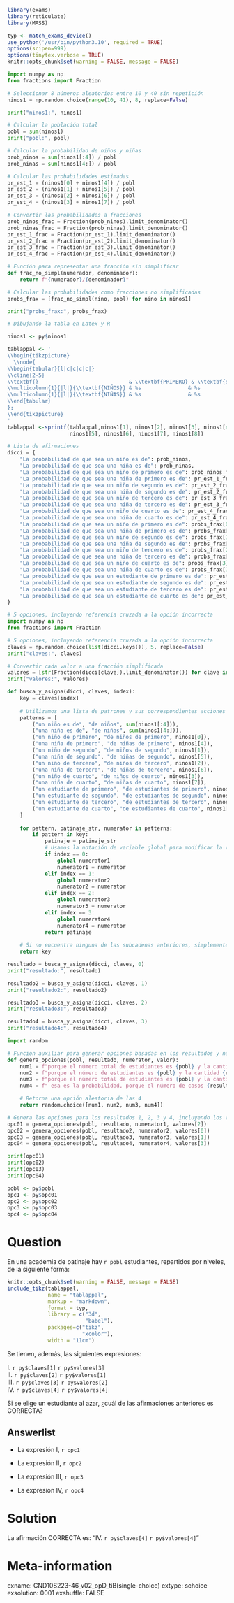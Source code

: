 ```r
library(exams)
library(reticulate)
library(MASS)

typ <- match_exams_device()
use_python('/usr/bin/python3.10', required = TRUE)
options(scipen=999)
options(tinytex.verbose = TRUE)
knitr::opts_chunk$set(warning = FALSE, message = FALSE)
```

```python
import numpy as np
from fractions import Fraction

# Seleccionar 8 números aleatorios entre 10 y 40 sin repetición
ninos1 = np.random.choice(range(10, 41), 8, replace=False)

print("ninos1:", ninos1)

# Calcular la población total
pobl = sum(ninos1)
print("pobl:", pobl)

# Calcular la probabilidad de niños y niñas
prob_ninos = sum(ninos1[:4]) / pobl
prob_ninas = sum(ninos1[4:]) / pobl

# Calcular las probabilidades estimadas
pr_est_1 = (ninos1[0] + ninos1[4]) / pobl
pr_est_2 = (ninos1[1] + ninos1[5]) / pobl
pr_est_3 = (ninos1[2] + ninos1[6]) / pobl
pr_est_4 = (ninos1[3] + ninos1[7]) / pobl

# Convertir las probabilidades a fracciones
prob_ninos_frac = Fraction(prob_ninos).limit_denominator()
prob_ninas_frac = Fraction(prob_ninas).limit_denominator()
pr_est_1_frac = Fraction(pr_est_1).limit_denominator()
pr_est_2_frac = Fraction(pr_est_2).limit_denominator()
pr_est_3_frac = Fraction(pr_est_3).limit_denominator()
pr_est_4_frac = Fraction(pr_est_4).limit_denominator()

# Función para representar una fracción sin simplificar
def frac_no_simpl(numerador, denominador):
    return f"{numerador}/{denominador}"

# Calcular las probabilidades como fracciones no simplificadas
probs_frax = [frac_no_simpl(nino, pobl) for nino in ninos1]

print("probs_frax:", probs_frax)
```


```r
# Dibujando la tabla en Latex y R

ninos1 <- py$ninos1

tablappal <- '
\\begin{tikzpicture}
  \\node{
\\begin{tabular}{l|c|c|c|c|}
\\cline{2-5}
\\textbf{}                             & \\textbf{PRIMERO} & \\textbf{SEGUNDO} & \\textbf{TERCERO} & \\textbf{CUARTO} \\\\ \\hline
\\multicolumn{1}{|l|}{\\textbf{NIÑOS}} & %s               & %s               & %s               & %s              \\\\ \\hline
\\multicolumn{1}{|l|}{\\textbf{NIÑAS}} & %s               & %s               & %s               & %s              \\\\ \\hline
\\end{tabular}
};
\\end{tikzpicture}
'
tablappal <-sprintf(tablappal,ninos1[1], ninos1[2], ninos1[3], ninos1[4],
                    ninos1[5], ninos1[6], ninos1[7], ninos1[8])
```

```python
# Lista de afirmaciones
dicci = {
    "La probabilidad de que sea un niño es de": prob_ninos,
    "La probabilidad de que sea una niña es de": prob_ninas,
    "La probabilidad de que sea un niño de primero es de": prob_ninos_frac,
    "La probabilidad de que sea una niña de primero es de": pr_est_1_frac,
    "La probabilidad de que sea un niño de segundo es de": pr_est_2_frac,
    "La probabilidad de que sea una niña de segundo es de": pr_est_2_frac,
    "La probabilidad de que sea un niño de tercero es de": pr_est_3_frac,
    "La probabilidad de que sea una niña de tercero es de": pr_est_3_frac,
    "La probabilidad de que sea un niño de cuarto es de": pr_est_4_frac,
    "La probabilidad de que sea una niña de cuarto es de": pr_est_4_frac,
    "La probabilidad de que sea un niño de primero es de": probs_frax[0],
    "La probabilidad de que sea una niña de primero es de": probs_frax[4],
    "La probabilidad de que sea un niño de segundo es de": probs_frax[1],
    "La probabilidad de que sea una niña de segundo es de": probs_frax[5],
    "La probabilidad de que sea un niño de tercero es de": probs_frax[2],
    "La probabilidad de que sea una niña de tercero es de": probs_frax[6],
    "La probabilidad de que sea un niño de cuarto es de": probs_frax[3],
    "La probabilidad de que sea una niña de cuarto es de": probs_frax[7],
    "La probabilidad de que sea un estudiante de primero es de": pr_est_1,
    "La probabilidad de que sea un estudiante de segundo es de": pr_est_2,
    "La probabilidad de que sea un estudiante de tercero es de": pr_est_3,
    "La probabilidad de que sea un estudiante de cuarto es de": pr_est_4
}

# 5 opciones, incluyendo referencia cruzada a la opción incorrecta
import numpy as np
from fractions import Fraction

# 5 opciones, incluyendo referencia cruzada a la opción incorrecta
claves = np.random.choice(list(dicci.keys()), 5, replace=False)
print("claves:", claves)

# Convertir cada valor a una fracción simplificada
valores = [str(Fraction(dicci[clave]).limit_denominator()) for clave in claves]
print("valores:", valores)
```

```python
def busca_y_asigna(dicci, claves, index):
    key = claves[index]
    
    # Utilizamos una lista de patrones y sus correspondientes acciones para simplificar el código
    patterns = [
        ("un niño es de", "de niños", sum(ninos1[:4])),
        ("una niña es de", "de niñas", sum(ninos1[4:])),
        ("un niño de primero", "de niños de primero", ninos1[0]),
        ("una niña de primero", "de niñas de primero", ninos1[4]),
        ("un niño de segundo", "de niños de segundo", ninos1[1]),
        ("una niña de segundo", "de niñas de segundo", ninos1[5]),
        ("un niño de tercero", "de niños de tercero", ninos1[2]),
        ("una niña de tercero", "de niñas de tercero", ninos1[6]),
        ("un niño de cuarto", "de niños de cuarto", ninos1[3]),
        ("una niña de cuarto", "de niñas de cuarto", ninos1[7]),
        ("un estudiante de primero", "de estudiantes de primero", ninos1[0] + ninos1[4]),
        ("un estudiante de segundo", "de estudiantes de segundo", ninos1[1] + ninos1[5]),
        ("un estudiante de tercero", "de estudiantes de tercero", ninos1[2] + ninos1[6]),
        ("un estudiante de cuarto", "de estudiantes de cuarto", ninos1[3] + ninos1[7])
    ]
    
    for pattern, patinaje_str, numerator in patterns:
        if pattern in key:
            patinaje = patinaje_str
            # Usamos la notación de variable global para modificar la variable fuera de la función
            if index == 0:
                global numerator1
                numerator1 = numerator
            elif index == 1:
                global numerator2
                numerator2 = numerator
            elif index == 2:
                global numerator3
                numerator3 = numerator
            elif index == 3:
                global numerator4
                numerator4 = numerator
            return patinaje
    
    # Si no encuentra ninguna de las subcadenas anteriores, simplemente asigna el valor original de la clave
    return key

resultado = busca_y_asigna(dicci, claves, 0)
print("resultado:", resultado)

resultado2 = busca_y_asigna(dicci, claves, 1)
print("resultado2:", resultado2)

resultado3 = busca_y_asigna(dicci, claves, 2)
print("resultado3:", resultado3)

resultado4 = busca_y_asigna(dicci, claves, 3)
print("resultado4:", resultado4)
```


```python
import random

# Función auxiliar para generar opciones basadas en los resultados y numeradores
def genera_opciones(pobl, resultado, numerator, valor):
    num1 = f"porque el número total de estudiantes es {pobl} y la cantidad total {resultado} es {numerator}; luego, la probabilidad realmente es {valor}"
    num2 = f"porque el número de estudiantes es {pobl} y la cantidad {resultado} es {numerator}; por tanto, la probabilidad es {valor}"
    num3 = f"porque el número total de estudiantes es {pobl} y la cantidad total {resultado} es {numerator}; luego, la probabilidad realmente es {valor}"
    num4 = f" esa es la probabilidad, porque el número de casos {resultado} es {numerator}, pero, el número de casos totales sigue siendo {pobl}"

    # Retorna una opción aleatoria de las 4
    return random.choice([num1, num2, num3, num4])

# Genera las opciones para los resultados 1, 2, 3 y 4, incluyendo los valores correspondientes
opc01 = genera_opciones(pobl, resultado, numerator1, valores[2])
opc02 = genera_opciones(pobl, resultado2, numerator2, valores[0])
opc03 = genera_opciones(pobl, resultado3, numerator3, valores[1])
opc04 = genera_opciones(pobl, resultado4, numerator4, valores[3])

print(opc01)
print(opc02)
print(opc03)
print(opc04)
```

```r
pobl <- py$pobl
opc1 <- py$opc01
opc2 <- py$opc02
opc3 <- py$opc03
opc4 <- py$opc04
```

Question
========

En una academia de patinaje hay `r pobl` estudiantes, repartidos por niveles, de la siguiente forma:\

```r
knitr::opts_chunk$set(warning = FALSE, message = FALSE)
include_tikz(tablappal, 
             name = "tablappal", 
             markup = "markdown",
             format = typ, 
             library = c("3d", 
                         "babel"), 
             packages=c("tikz",
                        "xcolor"),
             width = "11cm")
```

Se tienen, además, las siguientes expresiones:

I. `r py$claves[1]` `r py$valores[3]`\
II. `r py$claves[2]` `r py$valores[1]`\
III. `r py$claves[3]` `r py$valores[2]`\
IV. `r py$claves[4]` `r py$valores[4]`\

Si se elige un estudiante al azar, ¿cuál de las afirmaciones anteriores es CORRECTA?\

Answerlist
----------

- 
La expresión I, `r opc1`

- 
La expresión II, `r opc2`

- 
La expresión III, `r opc3`

- 
La expresión IV, `r opc4`


Solution
========

La afirmación CORRECTA es: "IV. `r py$claves[4]` `r py$valores[4]`"\


Meta-information
================

exname: CND10S223-46_v02_opD_tiB(single-choice)
extype: schoice
exsolution: 0001
exshuffle: FALSE